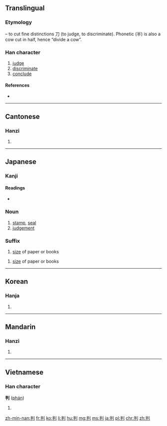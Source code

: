 {{also|刊}}
==Translingual==

===Etymology===
{{Han compound|半|t1=half (cow)|刀|t2=knife|alt2=刂|ls=psc|c2=s|c1=p}} – to cut fine distinctions 刀 (to judge, to discriminate). Phonetic (半) is also a cow cut in half, hence “divide a cow”.

===Han character===
{{Han char|rn=18|rad=刀|as=05|sn=7|four=9250<sub>0</sub>|canj=火手中弓 (FQLN)|ids=⿰[[半]][[刂]]}}

# [[judge]]
# [[discriminate]]
# [[conclude]]

====References====
* {{Han ref|kx=0138.110|dkj=01923|dj=0311.120|hdz=10331.050|uh=5224|ud=21028|bh=A750|bd=42832}}

----

==Cantonese==

===Hanzi===
{{yue-hanzi|jyut=pun3|y=pun3}}

# {{defn|lang=yue|sort=刀05}}

----

==Japanese==

===Kanji===
{{ja-kanji|grade=5|rs=刀05}}

====Readings====
* {{ja-readings
|goon=[[はん]] (han)
|kanon=[[はん]] (han)
|kanyoon=[[ばん]] (ban)
|on=[[ほう]] (hō)
|kun=[[わかる]] (wakaru)}}

===Noun===
{{ja-noun|はん}}

# [[stamp]], [[seal]]
# [[judgement]]

===Suffix===
{{ja-pos|suffix|ばん}}

# [[size]] of paper or books
 
{{ja-pos|suffix|はん}} 

# [[size]] of paper or books

----

==Korean==

===Hanja===
{{ko-hanja|hangeul=판|rv=pan|mr=p'an}}

# {{defn|lang=ko|sort=刀05}}

----

==Mandarin==

===Hanzi===
{{cmn-hanzi|pin=[[pàn]] ([[pan4]])|wg=p'an<sup>4</sup>}}

# {{defn|lang=cmn|sort=刀05}}

----

==Vietnamese==

===Han character===
'''判''' ([[phán]])

# {{defn|lang=vi}}

[[zh-min-nan:判]]
[[fr:判]]
[[ko:判]]
[[li:判]]
[[hu:判]]
[[mg:判]]
[[ms:判]]
[[ja:判]]
[[pl:判]]
[[chr:判]]
[[zh:判]]